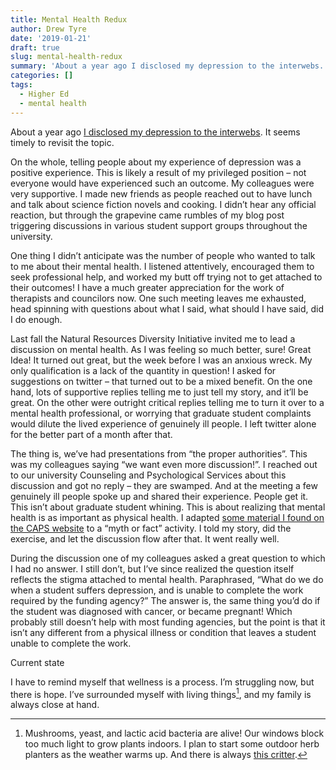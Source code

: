 ```yaml
---
title: Mental Health Redux
author: Drew Tyre
date: '2019-01-21'
draft: true
slug: mental-health-redux
summary: 'About a year ago I disclosed my depression to the interwebs. It seems timely to revisit the topic.'
categories: []
tags:
  - Higher Ed
  - mental health
---
```


About a year ago [I disclosed my depression to the interwebs](https://drewtyre.rbind.io/mental-health/). 
It seems timely to revisit the topic.

On the whole, telling people about my experience of depression was a positive 
experience. This is likely a result of my privileged position -- not everyone
would have experienced such an outcome. My colleagues were very supportive. 
I made new friends as people reached out to have lunch and talk about science 
fiction novels and cooking. I didn't hear any official reaction, but through the
grapevine came rumbles of my blog post triggering discussions in various student
support groups throughout the university.

One thing I didn't anticipate was the number of people who wanted to talk to me 
about their mental health. I listened attentively, encouraged them to seek 
professional help, and worked my butt off trying not to get attached to their 
outcomes! I have a much greater appreciation for the work of therapists and 
councilors now. One such meeting leaves me exhausted, head spinning with 
questions about what I said, what should I have said, did I do enough. 

Last fall the Natural Resources Diversity Initiative invited me to lead a 
discussion on mental health. As I was feeling so much better, sure! Great Idea!
It turned out great, but the week before I was an anxious wreck. My only 
qualification is a lack of the quantity in question! I asked for suggestions on
twitter -- that turned out to be a mixed benefit. On the one hand, lots of 
supportive replies telling me to just tell my story, and it'll be great. On the 
other were outright critical replies telling me to turn it over to a mental 
health professional, or worrying that graduate student complaints would dilute the lived 
experience of genuinely ill people. I left twitter alone for the better part of
a month after that. 

The thing is, we've had presentations from "the proper authorities". This was my
colleagues saying "we want even more discussion!". I reached out to our university 
Counseling and Psychological Services about this discussion and got no reply -- 
they are swamped. And at the 
meeting a few genuinely ill people spoke up and shared their experience. People 
get it. This isn't about graduate student whining. This is about realizing that 
mental health is as important as physical health. I adapted [some material I 
found on the CAPS website](https://caps.unl.edu/big-red-folder) to a "myth or fact" 
activity. I told my story, did the exercise, and let the discussion flow after 
that. It went really well. 

During the discussion one of my colleagues asked a great question to which I had 
no answer. I still don't, but I've since realized the question itself reflects the
stigma attached to mental health. Paraphrased, "What do we do when a student suffers 
depression, and is unable to complete the work required by the funding agency?" 
The answer is, the same thing you'd do if the student was diagnosed with cancer,
or became pregnant! Which probably still doesn't help with most funding agencies,
but the point is that it isn't any different from a physical illness or condition
that leaves a student unable to complete the work. 

Current state

I have to remind myself that wellness is a process. I'm struggling now, but 
there is hope. I've surrounded myself with living things[^things], and my 
family is always close at hand. 

[^things]: Mushrooms, yeast, and lactic acid bacteria are alive! Our windows 
block too much light to grow plants indoors. I plan to start some outdoor herb 
planters as the weather warms up. And there is always 
[this critter](https://flic.kr/p/2ec3evR).

